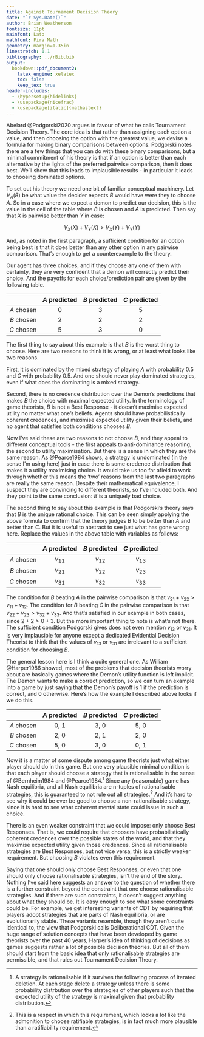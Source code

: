 ```yaml
---
title: Against Tournament Decision Theory
date: "`r Sys.Date()`"
author: Brian Weatherson
fontsize: 11pt
mainfont: Lato
mathfont: Fira Math
geometry: margin=1.35in
linestretch: 1.1
bibliography: ../rBib.bib
output: 
  bookdown::pdf_document2:
    latex_engine: xelatex
    toc: false
    keep_tex: true
header-includes:
  - \hypersetup{hidelinks}
  - \usepackage{nicefrac}
  - \usepackage[italic]{mathastext}
---
```


Abelard @Podgorski2020 argues in favour of what he calls Tournament Decision Theory. The core idea is that rather than assigning each option a value, and then choosing the option with the greatest value, we devise a formula for making binary comparisons between options. Podgorski notes there are a few things that you can do with these binary comparisons, but a minimal commitment of his theory is that if an option is better than each alternative by the lights of the preferred pairwise comparison, then it does best. We'll show that this leads to implausible results - in particular it leads to choosing dominated options.

To set out his theory we need one bit of familiar conceptual machinery. Let $V_A(B)$ be what value the decider expects $B$ would have were they to choose $A$. So in a case where we expect a demon to predict our decision, this is the value in the cell of the table where $B$ is chosen and $A$ is predicted. Then say that $X$ is pairwise better than $Y$ in case:

$$
V_X(X) + V_Y(X) > V_X(Y) + V_Y(Y)
$$

And, as noted in the first paragraph, a sufficient condition for an option being best is that it does better than any other option in any pairwise comparison. That's enough to get a counterexample to the theory.

Our agent has three choices, and if they choose any one of them with certainty, they are very confident that a demon will correctly predict their choice. And the payoffs for each choice/prediction pair are given by the following table.

|          | $A$ predicted | $B$ predicted | $C$ predicted |
|---------:|:-----------:|:-----------:|:-----------:|
| $A$ chosen |      0      |     3       |      5      |
| $B$ chosen |      2      |     2       |      2      |
| $C$ chosen |      5      |     3       |      0      |

The first thing to say about this example is that $B$ is the worst thing to choose. Here are two reasons to think it is wrong, or at least what looks like two reasons.

First, it is dominated by the mixed strategy of playing $A$ with probability 0.5 and $C$ with probability 0.5. And one should never play dominated strategies, even if what does the dominating is a mixed strategy.

Second, there is no credence distribution over the Demon's predictions that makes $B$ the choice with maximal expected utility. In the terminology of game theorists, $B$ is not a Best Response - it doesn't maximise expected utility no matter what one's beliefs. Agents should have probabilistically coherent credences, and maximise expected utility given their beliefs, and no agent that satisfies both conditions chooses $B$.

Now I've said these are two reasons to not choose $B$, and they appeal to different conceptual tools - the first appeals to anti-dominance reasoning, the second to utility maximisation. But there is a sense in which they are the same reason. As @Pearce1984 shows, a strategy is undominated (in the sense I'm using here) just in case there is some credence distribution that makes it a utility maximising choice. It would take us too far afield to work through whether this means the 'two' reasons from the last two paragraphs are really the same reason. Despite their mathematical equivalence, I suspect they are convincing to different theorists, so I've included both. And they point to the same conclusion: $B$ is a uniquely bad choice.

The second thing to say about this example is that Podgorski's theory says that $B$ is the unique rational choice. This can be seen simply applying the above formula to confirm that the theory judges $B$ to be better than $A$ and better than $C$. But it is useful to abstract to see just what has gone wrong here. Replace the values in the above table with variables as follows:

|          | $A$ predicted | $B$ predicted | $C$ predicted |
|---------:|:-----------:|:-----------:|:-----------:|
| $A$ chosen |    $v_{11}$ |  $v_{12}$   |  $v_{13}$   |
| $B$ chosen |    $v_{21}$ |  $v_{22}$   |  $v_{23}$   |
| $C$ chosen |    $v_{31}$ |  $v_{32}$   |  $v_{33}$   |

The condition for $B$ beating $A$ in the pairwise comparison is that $v_{21} + v_{22} > v_{11} + v_{12}$. The condition for $B$ beating $C$ in the pairwise comparison is that $v_{22} + v_{23} > v_{32} + v_{33}$. And that's satisfied in our example in both cases, since $2 + 2 > 0 + 3$. But the more important thing to note is what's not there. The sufficient condition Podgorski gives does not even mention $v_{13}$ or $v_{31}$. It is very implausible for anyone except a dedicated Evidential Decision Theorist to think that the values of $v_{13}$ or $v_{31}$ are irrelevant to a sufficient condition for choosing $B$.

The general lesson here is I think a quite general one. As William @Harper1986 showed, most of the problems that decision theorists worry about are basically games where the Demon's utility function is left implicit. The Demon wants to make a correct prediction, so we can turn an example into a game by just saying that the Demon's payoff is 1 if the prediction is correct, and 0 otherwise. Here's how the example I described above looks if we do this.

|          | $A$ predicted | $B$ predicted | $C$ predicted |
|---------:|:-----------:|:-----------:|:-----------:|
| $A$ chosen |      0, 1   |     3, 0    |      5, 0   |
| $B$ chosen |      2, 0   |     2, 1    |      2, 0   |
| $C$ chosen |      5, 0   |     3, 0    |      0, 1   |

Now it is a matter of some dispute among game theorists just what either player should do in this game. But one very plausible minimal condition is that each player should choose a strategy that is rationalisable in the sense of @Bernheim1984 and @Pearce1984.^[A strategy is rationalisable if it survives the following process of iterated deletion. At each stage delete a strategy unless there is some probability distrbution over the strategies of other players such that the expected utility of the strategy is maximal given that probability distribution.] Since any (reasonable) game has Nash equilibria, and all Nash equilibria are n-tuples of rationalisable strategies, this is guaranteed to not rule out all strategies.^[This is a respect in which this requirement, which looks a lot like the admonition to choose ratifiable strategies, is in fact much more plausible than a ratifiability requirement.] And it's hard to see why it could be ever be good to choose a non-rationalisable strategy, since it is hard to see what coherent mental state could issue in such a choice.

There is an even weaker constraint that we could impose: only choose Best Responses. That is, we could require that choosers have probabilistically coherent credences over the possible states of the world, and that they maximise expected utility given those credences. Since all rationalisable strategies are Best Responses, but not vice versa, this is a strictly weaker requirement. But choosing $B$ violates even this requirement.

Saying that one should only choose Best Responses, or even that one should only choose rationalisable strategies,  isn't the end of the story. Nothing I've said here suggests an answer to the question of whether there is a further constraint beyond the constraint that one choose rationalisable strategies. And if there are such constraints, it doesn't suggest anything about what they should be. It is easy enough to see what some constraints could be. For example, we get interesting variants of CDT by requiring that players adopt strategies that are parts of Nash equilibria, or are evolutionarily stable. These variants resemble, though they aren't quite identical to, the view that Podgorski calls Deliberational CDT. Given the huge range of solution concepts that have been developed by game theorists over the past 40 years, Harper's idea of thinking of decisions as games suggests rather a lot of possible decision theories. But all of them should start from the basic idea that only rationalisable strategies are permissible, and that rules out Tournament Decision Theory.